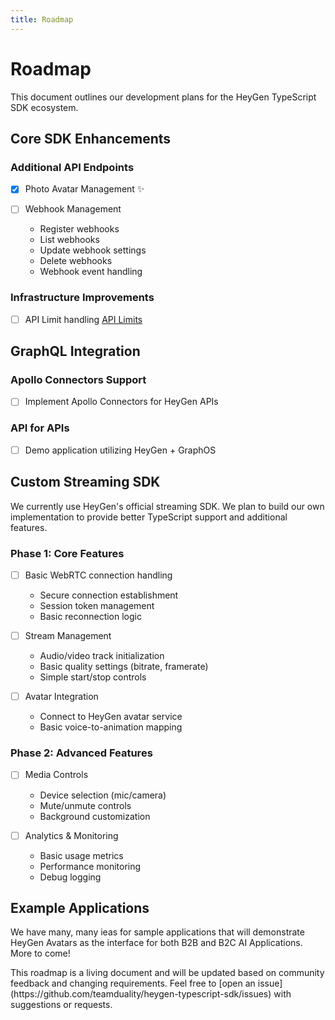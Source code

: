 ```yaml
---
title: Roadmap
---
```



# Roadmap

This document outlines our development plans for the HeyGen TypeScript SDK ecosystem.

## Core SDK Enhancements

### Additional API Endpoints

- [x] Photo Avatar Management ✨
- [ ] Webhook Management

  - Register webhooks
  - List webhooks
  - Update webhook settings
  - Delete webhooks
  - Webhook event handling

### Infrastructure Improvements

- [ ] API Limit handling [API Limits](https://docs.heygen.ai/reference/limits)

## GraphQL Integration

### Apollo Connectors Support

- [ ] Implement Apollo Connectors for HeyGen APIs

### API for APIs

- [ ] Demo application utilizing HeyGen + GraphOS

## Custom Streaming SDK

<Callout type="info">
  We currently use HeyGen's official streaming SDK. We plan to build our own
  implementation to provide better TypeScript support and additional features.
</Callout>

### Phase 1: Core Features

- [ ] Basic WebRTC connection handling

  - Secure connection establishment
  - Session token management
  - Basic reconnection logic

- [ ] Stream Management

  - Audio/video track initialization
  - Basic quality settings (bitrate, framerate)
  - Simple start/stop controls

- [ ] Avatar Integration
  - Connect to HeyGen avatar service
  - Basic voice-to-animation mapping

### Phase 2: Advanced Features

- [ ] Media Controls

  - Device selection (mic/camera)
  - Mute/unmute controls
  - Background customization

- [ ] Analytics & Monitoring
  - Basic usage metrics
  - Performance monitoring
  - Debug logging

## Example Applications

We have many, many ieas for sample applications that will demonstrate HeyGen Avatars as the interface for both B2B and B2C AI Applications. More to come!

<Callout>
  This roadmap is a living document and will be updated based on community
  feedback and changing requirements. Feel free to [open an
  issue](https://github.com/teamduality/heygen-typescript-sdk/issues) with
  suggestions or requests.
</Callout>
